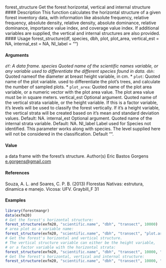 forest_structure Get the forest horizontal, vertical and internal structure
#### Description
This function calculates the horizontal structure of a given forest inventory data, with information
like absolute frequency, relative frequency, absolute density, relative density, absolute dominance,
relative dominance, importance value index, and coverage value index. If additional variables are
supplied, the vertical and internal structures are also provided.
#### Usage
forest_structure(df, species, dbh, plot, plot_area, vertical_est = NA,
internal_est = NA, NI_label = "")

#### Arguments 
*``df``: A data frame.
species Quoted name of the scientific names variable, or any variable used to differentiate
the different species found in data.
* ``dbh``: Quoted nameof the diameter at breast height variable, in cm.
* ``plot``:  Quoted name of the plot variable. used to differentiate the plot’s trees, and
calculate the number of sampled plots.
* `` plot_area``:  Quoted name of the plot area variable, or a numeric vector with the plot area
value. The plot area value must be in square meters.
vertical_est Optional argument. Quoted name of the vertical strata variable, or the height
variable. If this is a factor variable, it’s levels will be used to classify the forest vertically. If it’s a height variable, the vertical strata will be created based on it’s
mean and standard deviation values. Default: NA.
internal_est Optional argument. Quoted name of the internal strata variable. Default: NA.
NI_label Label used for Species not identified. This parameter works along with species.
The level supplied here will not be considered in the classification. Default "".

#### Value
a data frame with the forest’s structure.
Author(s)
Eric Bastos Gorgens <e.gorgens@gmail.com>

#### References
Souza, A. L. and Soares, C. P. B. (2013) Florestas Nativas: estrutura, dinamica e manejo. Vicosa:
UFV.
Graybill_F 31

#### Examples
```r
library(forestmangr)
data(exfm20)
# Get the forest's horizontal structure:
forest_structure(exfm20, "scientific.name", "dbh", "transect", 10000)
# area plot as a variable name:
forest_structure(exfm20, "scientific.name", "dbh", "transect", "plot.area")
# Get the forest's horizontal and vertical structure.
# The vertical structure variable can either be the height variable,
# or a factor variable with the horizontal strata:
forest_structure(exfm20, "scientific.name", "dbh", "transect", 10000, "canopy.pos")
# Get the forest's horizontal, vertical and internal structure:
forest_structure(exfm20, "scientific.name", "dbh", "transect", 10000, "canopy.pos", "light")

```
